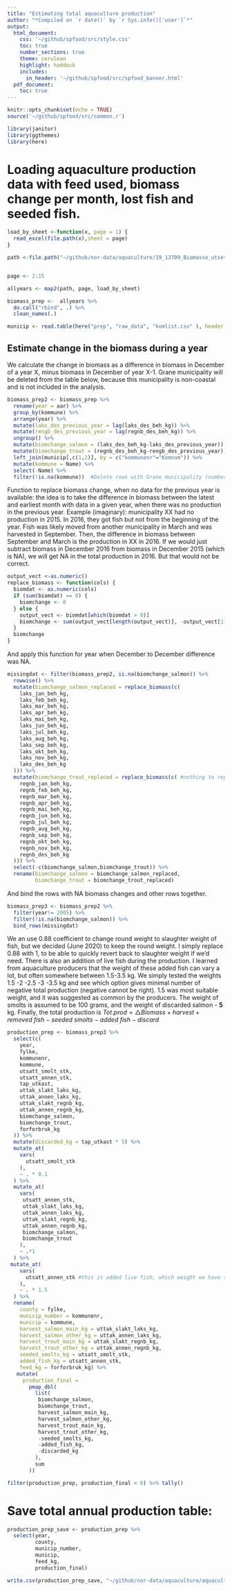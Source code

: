 ```yaml
---
title: "Estimating total aquaculture production"
author: "*Compiled on `r date()` by `r Sys.info()['user']`*"
output: 
  html_document:
    css: '~/github/spfood/src/style.css'
    toc: true
    number_sections: true
    theme: cerulean
    highlight: haddock
    includes: 
      in_header: '~/github/spfood/src/spfood_banner.html'
  pdf_document:
    toc: true
---
```

```r
knitr::opts_chunk$set(echo = TRUE)
source('~/github/spfood/src/common.r')
```

```r
library(janitor)
library(ggthemes)
library(here)
```

# Loading aquaculture production data with feed used, biomass change per month, lost fish and seeded fish.
```r

load_by_sheet <-function(x, page = 1) {
  read_excel(file.path(x),sheet = page)
}

path <-file.path("~/github/nor-data/aquaculture/19_13709_Biomasse_utsett_annet_uttak_2005-2018.xlsx")


page <- 2:15

allyears <- map2(path, page, load_by_sheet) 

biomass_prep <-  allyears %>% 
  do.call("rbind", .) %>% 
  clean_names(.)

municip <- read.table(here("prep", "raw_data", "komlist.csv" ), header = TRUE, sep = ";")
```

## Estimate change in the biomass during a year 
We calculate the change in biomass as a difference in biomass in December of a year X, minus biomass in December of year X-1. Grane municipality will be deleted from the table below, because this municipality is non-coastal and is not included in the analysis.
```r
biomass_prep2 <- biomass_prep %>% 
  rename(year = aar) %>% 
  group_by(kommune) %>% 
  arrange(year) %>% 
  mutate(laks_des_previous_year = lag(laks_des_beh_kg)) %>% 
  mutate(rengb_des_previous_year = lag(regnb_des_beh_kg)) %>% 
  ungroup() %>% 
  mutate(biomchange_salmon = (laks_des_beh_kg-laks_des_previous_year)) %>% 
  mutate(biomchange_trout = (regnb_des_beh_kg-rengb_des_previous_year)) %>% 
  left_join(municip[,c(1,2)], by = c("kommunenr"="Komnum")) %>% 
  mutate(kommune = Name) %>% 
  select(-Name) %>% 
  filter(!is.na(kommune))  #Delete rows with Grane municipality (number of municipality 1825) 
```


Function to replace biomass change, when no data for the previous year is available:
the idea is to take the difference in biomass between the latest and earliest month with data in a given year, when there was no production in the previous year.
Example (imaginary):  municipality XX had no production in 2015. In 2016, they got fish but not from the beginning of the year. Fish was likely moved from another municipality in March and was harvested in September. Then, the difference in biomass between September and March is the production in XX in 2016.
If we would just subtract biomass in December 2016 from biomass in December  2015 (which is NA), we will get NA in the total production in 2016. But that would not be correct. 

```r
output_vect <-as.numeric()
replace_biomass <- function(cols) {
  biomdat <- as.numeric(cols)
  if (sum(biomdat) == 0) {
    biomchange <- 0
  } else {
    output_vect <- biomdat[which(biomdat > 0)]
    biomchange <- sum(output_vect[length(output_vect)], -output_vect[1])
  }
  biomchange
}
```

And apply this function for year when December to December difference was NA.

```r
missingdat <- filter(biomass_prep2, is.na(biomchange_salmon)) %>%
  rowwise() %>%
  mutate(biomchange_salmon_replaced = replace_biomass(c(
    laks_jan_beh_kg,
    laks_feb_beh_kg,
    laks_mar_beh_kg,
    laks_apr_beh_kg,
    laks_mai_beh_kg,
    laks_jun_beh_kg,
    laks_jul_beh_kg,
    laks_aug_beh_kg,
    laks_sep_beh_kg,
    laks_okt_beh_kg,
    laks_nov_beh_kg,
    laks_des_beh_kg
  ))) %>%
  mutate(biomchange_trout_replaced = replace_biomass(c( #nothing to replace for trout, it is all zeroes
    regnb_jan_beh_kg,
    regnb_feb_beh_kg,
    regnb_mar_beh_kg,
    regnb_apr_beh_kg,
    regnb_mai_beh_kg,
    regnb_jun_beh_kg,
    regnb_jul_beh_kg,
    regnb_aug_beh_kg,
    regnb_sep_beh_kg,
    regnb_okt_beh_kg,
    regnb_nov_beh_kg,
    regnb_des_beh_kg
  ))) %>% 
  select(-c(biomchange_salmon,biomchange_trout)) %>% 
  rename(biomchange_salmon = biomchange_salmon_replaced, 
         biomchange_trout = biomchange_trout_replaced)

```

And bind the rows with NA biomass changes and other rows together.
```r
biomass_prep3 <- biomass_prep2 %>% 
  filter(year!= 2005) %>% 
  filter(!is.na(biomchange_salmon)) %>% 
  bind_rows(missingdat) 
```

We an use 0.88 coefficient to change round weight to slaughter weight of fish, but we decided (June 2020)
to keep the round weight. I simply replace 0.88 with 1, to be able to quickly revert back to slaughter weight if we'd need.
There is also an addition of live fish during the production. I learned from aquaculture producers that the weight of these added fish can vary a lot, but often somewhere between 1.5-3.5 kg. We  simply tested the weights 1.5 -2 -2.5 -3 -3.5 kg and see which option gives minimal number of negative total production (negative cannot be right). 1.5 was most suitable weight, and it was suggested as common by the producers.
The weight of smolts is assumed to be 100 grams, and the weight of discarded salmon - **5**  kg.
Finally, the total production is
$Tot.prod = \triangle Biomass + harvest + removed\ fish  - seeded\ smolts - added\ fish - discard$
```r
production_prep <- biomass_prep3 %>%
  select(c(
    year,
    fylke,
    kommunenr,
    kommune,
    utsatt_smolt_stk,
    utsatt_annen_stk,
    tap_utkast,
    uttak_slakt_laks_kg,
    uttak_annen_laks_kg,
    uttak_slakt_regnb_kg,
    uttak_annen_regnb_kg,
    biomchange_salmon,
    biomchange_trout,
    forforbruk_kg
  )) %>%
  mutate(discarded_kg = tap_utkast * 5) %>% 
  mutate_at(
    vars(
      utsatt_smolt_stk
    ),
    ~ . * 0.1
  ) %>%
  mutate_at(     
    vars(
     utsatt_annen_stk,
     uttak_slakt_laks_kg,
     uttak_annen_laks_kg,
     uttak_slakt_regnb_kg,
     uttak_annen_regnb_kg,
     biomchange_salmon,
     biomchange_trout
    ),
    ~ .*1
  ) %>% 
 mutate_at(
    vars(
      utsatt_annen_stk #this is added live fish, which weight we have to guess, assumed to be 1.5 kg
    ),
    ~ . * 1.5
  ) %>% 
  rename(
    county = fylke,
    municip_number = kommunenr,
    municip = kommune,
    harvest_salmon_main_kg = uttak_slakt_laks_kg,
    harvest_salmon_other_kg = uttak_annen_laks_kg,
    harvest_trout_main_kg = uttak_slakt_regnb_kg,
    harvest_trout_other_kg = uttak_annen_regnb_kg,
    seeded_smolts_kg = utsatt_smolt_stk,
    added_fish_kg = utsatt_annen_stk,
    feed_kg = forforbruk_kg) %>% 
   mutate(
     production_final = 
       pmap_dbl(
         list(
          biomchange_salmon,
          biomchange_trout,
          harvest_salmon_main_kg,
          harvest_salmon_other_kg,
          harvest_trout_main_kg,
          harvest_trout_other_kg,
          -seeded_smolts_kg,
          -added_fish_kg,
          -discarded_kg
         ),
         sum
       ))

filter(production_prep, production_final < 0) %>% tally()
```

# Save total annual production table:
```r
production_prep_save <- production_prep %>% 
  select(year,
         county,
         municip_number,
         municip,
         feed_kg,
         production_final)

write.csv(production_prep_save, "~/github/nor-data/aquaculture/aquaculture_production_per_municipality.csv", row.names = F)

```

